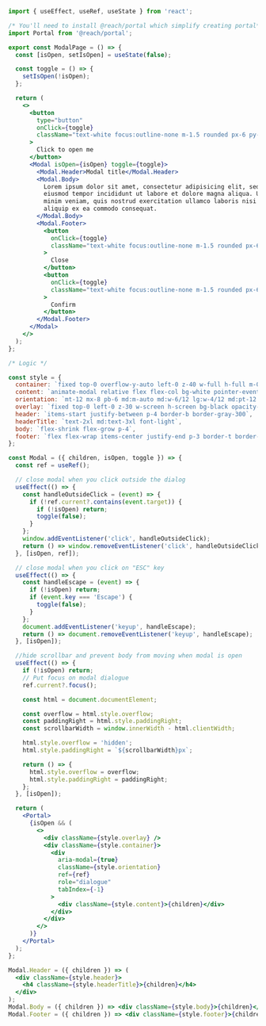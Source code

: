 ```jsx
import { useEffect, useRef, useState } from 'react';

/* You'll need to install @reach/portal which simplify creating portal*/
import Portal from '@reach/portal';

export const ModalPage = () => {
  const [isOpen, setIsOpen] = useState(false);

  const toggle = () => {
    setIsOpen(!isOpen);
  };

  return (
    <>
      <button
        type="button"
        onClick={toggle}
        className="text-white focus:outline-none m-1.5 rounded px-6 py-2 font-medium bg-blue-600"
      >
        Click to open me
      </button>
      <Modal isOpen={isOpen} toggle={toggle}>
        <Modal.Header>Modal title</Modal.Header>
        <Modal.Body>
          Lorem ipsum dolor sit amet, consectetur adipisicing elit, sed do
          eiusmod tempor incididunt ut labore et dolore magna aliqua. Ut enim ad
          minim veniam, quis nostrud exercitation ullamco laboris nisi ut
          aliquip ex ea commodo consequat.
        </Modal.Body>
        <Modal.Footer>
          <button
            onClick={toggle}
            className="text-white focus:outline-none m-1.5 rounded px-6 py-2 font-medium bg-red-500"
          >
            Close
          </button>
          <button
            onClick={toggle}
            className="text-white focus:outline-none m-1.5 rounded px-6 py-2 font-medium bg-blue-600"
          >
            Confirm
          </button>
        </Modal.Footer>
      </Modal>
    </>
  );
};

/* Logic */

const style = {
  container: `fixed top-0 overflow-y-auto left-0 z-40 w-full h-full m-0`,
  content: `animate-modal relative flex flex-col bg-white pointer-events-auto`,
  orientation: `mt-12 mx-8 pb-6 md:m-auto md:w-6/12 lg:w-4/12 md:pt-12 focus:outline-none`,
  overlay: `fixed top-0 left-0 z-30 w-screen h-screen bg-black opacity-50`,
  header: `items-start justify-between p-4 border-b border-gray-300`,
  headerTitle: `text-2xl md:text-3xl font-light`,
  body: `flex-shrink flex-grow p-4`,
  footer: `flex flex-wrap items-center justify-end p-3 border-t border-gray-300`,
};

const Modal = ({ children, isOpen, toggle }) => {
  const ref = useRef();

  // close modal when you click outside the dialog
  useEffect(() => {
    const handleOutsideClick = (event) => {
      if (!ref.current?.contains(event.target)) {
        if (!isOpen) return;
        toggle(false);
      }
    };
    window.addEventListener('click', handleOutsideClick);
    return () => window.removeEventListener('click', handleOutsideClick);
  }, [isOpen, ref]);

  // close modal when you click on "ESC" key
  useEffect(() => {
    const handleEscape = (event) => {
      if (!isOpen) return;
      if (event.key === 'Escape') {
        toggle(false);
      }
    };
    document.addEventListener('keyup', handleEscape);
    return () => document.removeEventListener('keyup', handleEscape);
  }, [isOpen]);

  //hide scrollbar and prevent body from moving when modal is open
  useEffect(() => {
    if (!isOpen) return;
    // Put focus on modal dialogue
    ref.current?.focus();

    const html = document.documentElement;

    const overflow = html.style.overflow;
    const paddingRight = html.style.paddingRight;
    const scrollbarWidth = window.innerWidth - html.clientWidth;

    html.style.overflow = 'hidden';
    html.style.paddingRight = `${scrollbarWidth}px`;

    return () => {
      html.style.overflow = overflow;
      html.style.paddingRight = paddingRight;
    };
  }, [isOpen]);

  return (
    <Portal>
      {isOpen && (
        <>
          <div className={style.overlay} />
          <div className={style.container}>
            <div
              aria-modal={true}
              className={style.orientation}
              ref={ref}
              role="dialogue"
              tabIndex={-1}
            >
              <div className={style.content}>{children}</div>
            </div>
          </div>
        </>
      )}
    </Portal>
  );
};

Modal.Header = ({ children }) => (
  <div className={style.header}>
    <h4 className={style.headerTitle}>{children}</h4>
  </div>
);
Modal.Body = ({ children }) => <div className={style.body}>{children}</div>;
Modal.Footer = ({ children }) => <div className={style.footer}>{children}</div>;
```
